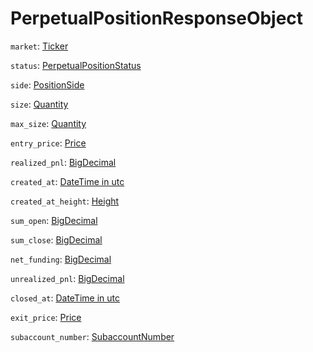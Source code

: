 # PerpetualPositionResponseObject

`market`: [Ticker]

`status`: [PerpetualPositionStatus]

`side`: [PositionSide]

`size`: [Quantity]

`max_size`: [Quantity]

`entry_price`: [Price]

`realized_pnl`: [BigDecimal]

`created_at`: [DateTime in utc]

`created_at_height`: [Height]

`sum_open`: [BigDecimal]

`sum_close`: [BigDecimal]

`net_funding`: [BigDecimal]

`unrealized_pnl`: [BigDecimal]

`closed_at`: [DateTime in utc]

`exit_price`: [Price]

`subaccount_number`: [SubaccountNumber] 

[Ticker]: /types/ticker
[PerpetualPositionStatus]: /types/perpetual_position_status
[PositionSide]: /types/position_side
[Quantity]: /types/quantity
[Price]: /types/price
[DateTime in utc]: /types/date_time_in_utc
[Height]: /types/height
[SubaccountNumber]: /types/subaccount_number
[BigDecimal]: /types/big_decimal